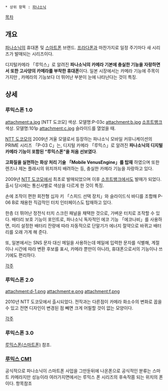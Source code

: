  * 상위 항목 : [[파나소닉]]

[[목차]]

== 개요 ==
[[파나소닉]]의 휴대폰 및 [[스마트폰]] 브랜드. [[프라다폰]]과 마찬가지로 일정 주기마다 새 시리즈가 발매되는 시리즈이다.

디지털카메라 「루믹스」로 알려진 '''파나소닉의 카메라 기본에 충실한 기능을 자랑하면서 또한 고사양의 카메라를 부착한 휴대폰'''이다. 일본 시장에서는 카메라 기능에 주목이 가지만 , 카메라의 기능보다 더 뛰어난 부분이 눈에 나타난다는 것이 특징.

== 상세 ==
=== 루믹스폰 1.0 ===
attachment:a.jpg
[NTT 도코모] 색상. 모델명:P-03c
attachment:b.jpg
[[소프트뱅크]] 색상. 모델명:101p
attachment:c.jpg
슬라이드를 열었을 때.

[[NTT 도코모]]의 2009년 겨울 모델로서 등장하는 파나소닉 모바일 커뮤니케이션의 PRIME 시리즈 「P-03 C」는, 디지털 카메라 「루믹스」로 알려진 '''파나소닉의 디지털 카메라 기능이 포함된 “루믹스폰”을 처음 선보였다'''.

'''고화질을 실현하는 화상 처리 기술 「Mobile VenusEngine」를 탑재''' 하였으며 또한 렌즈나 제논 플래시의 위치까지 배려하는 등, 충실한 카메라 기능을 자랑하고 있다.

2009년 [[NTT 도코모]]에서 최초로 발매되었으며 이후 [[소프트뱅크]]에서도 발매가 되었다. 출시 당시에는 통신사별로 색상을 다르게 한 것이 특징.

손에 조작이 편한 회전형 십자 키 「스피드 선택 장치」와 슬라이드식 바디를 조합해 P-06 B로 채용한 직감적인 터치 인터페이스도 탑재하고 있다.

한층 더 뛰어난 정전식 터치 스크린 패널을 채택한 것으로, 가벼운 터치로 조작할 수 있다. 배터리 보호 기능이 포인트로, 파나소닉 독자적인 에코 기능 「에코나비」를 사용하면, 미리 설정한 배터리 잔량에 따라 자동적으로 단말기가 에너지 절약으로 바뀌고 배터리를 오래 가게 해 준다.

또, 일본에서는 SNS 문자 대신 메일을 사용하는데 메일에 입력한 문자를 식별해, 계절이나 시간에 따라 변환 후보를 표시, 카메라 뿐만이 아니라, 휴대폰으로서의 기능이나 쓰기에도 편리하다.

[[각주]]
=== 루믹스폰 2.0 ===
attachment:d-1.png
attachment:e.png
attachment:f.png

2010년 NTT 도코모에서 출시되었다. 전작과는 다른점이 카메라 화소수의 변화로 꼽을 수 있고 전면 디자인이 변경된 점 빼면 크게 어필할 것이 없는 모양이다.

[[각주]]

=== 루믹스폰 3.0 ===
[[루믹스폰(스마트폰)]] 참조.

=== [[파나소닉 루믹스 CM1|루믹스 CM1]] ===


공식적으로 파나소닉이 스마트폰 사업을 그만둔뒤에 나온폰으로 공식적인 분류는 스마트 카메라지만 성능이라 여러가지면에서는 루믹스 폰 시리즈의 후속작쯤 되는 위치의 폰이다. 항목참조

